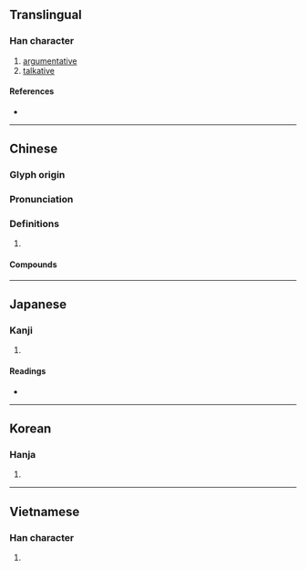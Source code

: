 {{character info/new}}
==Translingual==

===Han character===
{{Han char|rn=30|rad=口|as=15|sn=18|four=66661|canj=RRSLR|ids=⿳吅臣吅}}

# [[argumentative]]
# [[talkative]]

====References====
* {{Han ref|kx=0212.430|dkj=04518|dj=0435.260|hdz=10699.190|uh=569A|ud=22170|bh=EFBD|bd=61373}}

----

==Chinese==
{{zh-forms}}

===Glyph origin===
{{Han etym}}

===Pronunciation===
{{zh-pron
|m=yín
|c=ngan4
|mc=y
|oc=y
|cat=
}}

===Definitions===
{{zh-hanzi}}

# {{rfdef|zh}}

====Compounds====
{{zh-der|嚚闇|嚚瘖|嚚訟|嚚猾}}

----

==Japanese==

===Kanji===
{{ja-kanji|grade=|rs=口15}}

# {{rfdef|ja|sort=口15}}

====Readings====
* {{ja-readings|on=ぎん,ごん,がん,げん|kun=わるい,おろか,つれない}}

----

==Korean==

===Hanja===
{{ko-hanja|은}}

# {{rfdef|ko|sort=口15}}

----

==Vietnamese==

===Han character===
{{vi-readings|readings=ngân|sort=口15}}

# {{rfdef|vi|sort=口15}}
